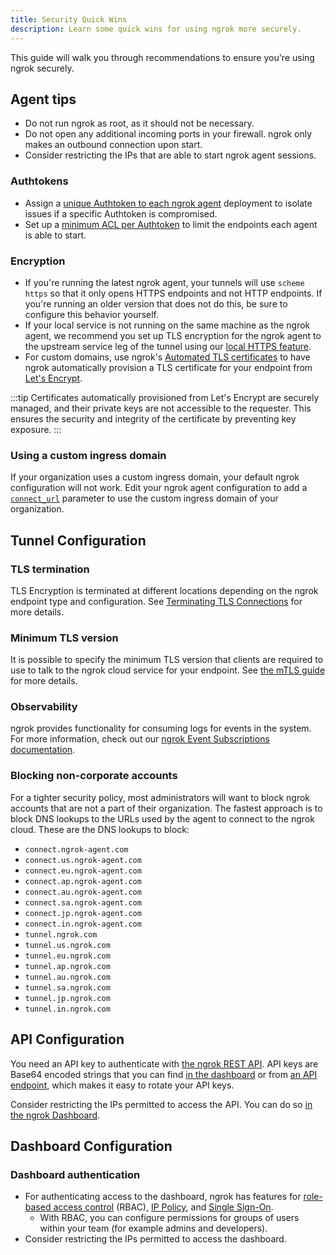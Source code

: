 ```yaml
---
title: Security Quick Wins
description: Learn some quick wins for using ngrok more securely.
---
```


This guide will walk you through recommendations to ensure you're using ngrok securely.

## Agent tips

- Do not run ngrok as root, as it should not be necessary.
- Do not open any additional incoming ports in your firewall. ngrok only makes an outbound connection upon start.
- Consider restricting the IPs that are able to start ngrok agent sessions.

### Authtokens

- Assign a [unique Authtoken to each ngrok agent](/agent/#authtokens) deployment to isolate issues if a specific Authtoken is compromised.
- Set up a [minimum ACL per Authtoken](/agent/#authtoken-acls) to limit the endpoints each agent is able to start.

### Encryption

- If you're running the latest ngrok agent, your tunnels will use `scheme https` so that it only opens HTTPS endpoints and not HTTP endpoints. If you're running an older version that does not do this, be sure to configure this behavior yourself.
- If your local service is not running on the same machine as the ngrok agent, we recommend you set up TLS encryption for the ngrok agent to the upstream service leg of the tunnel using our [local HTTPS feature](/universal-gateway/http/#https-forwarding).
- For custom domains, use ngrok's [Automated TLS certificates](/universal-gateway/tls-certificates/#automated) to have ngrok automatically provision a TLS certificate for your endpoint from [Let's Encrypt](https://letsencrypt.org/about/).

:::tip
Certificates automatically provisioned from Let's Encrypt are securely managed, and their private keys are not accessible to the requester. This ensures the security and integrity of the certificate by preventing key exposure.
:::

### Using a custom ingress domain

If your organization uses a custom ingress domain, your default ngrok configuration will not work. Edit your ngrok agent configuration to add a [`connect_url`](/agent/config/v3/#connect_url) parameter to use the custom ingress domain of your organization.

## Tunnel Configuration

### TLS termination

TLS Encryption is terminated at different locations depending on the ngrok endpoint type and configuration.
See [Terminating TLS Connections](/universal-gateway/tls-termination/) for more details.

### Minimum TLS version

It is possible to specify the minimum TLS version that clients are required to use to talk to the ngrok cloud service for your endpoint. See [the mTLS guide](/docs/agent/agent-mutual-tls-termination/) for more details.

### Observability

ngrok provides functionality for consuming logs for events in the system. For more information, check out our [ngrok Event Subscriptions documentation](/obs/).

### Blocking non-corporate accounts

For a tighter security policy, most administrators will want to block ngrok accounts that are not a part of their organization. The fastest approach is to block DNS lookups to the URLs used by the agent to connect to the ngrok cloud. These are the DNS lookups to block:

- `connect.ngrok-agent.com`
- `connect.us.ngrok-agent.com`
- `connect.eu.ngrok-agent.com`
- `connect.ap.ngrok-agent.com`
- `connect.au.ngrok-agent.com`
- `connect.sa.ngrok-agent.com`
- `connect.jp.ngrok-agent.com`
- `connect.in.ngrok-agent.com`
- `tunnel.ngrok.com`
- `tunnel.us.ngrok.com`
- `tunnel.eu.ngrok.com`
- `tunnel.ap.ngrok.com`
- `tunnel.au.ngrok.com`
- `tunnel.sa.ngrok.com`
- `tunnel.jp.ngrok.com`
- `tunnel.in.ngrok.com`

## API Configuration

You need an API key to authenticate with [the ngrok REST API](/docs/api/). API keys are Base64 encoded strings that you can find [in the dashboard](https://dashboard.ngrok.com/get-started/your-authtoken) or from [an API endpoint](/docs/api/resources/api-keys/#list-api-keys), which makes it easy to rotate your API keys.

Consider restricting the IPs permitted to access the API. You can do so [in the ngrok Dashboard](https://dashboard.ngrok.com/ip-restrictions).

## Dashboard Configuration

### Dashboard authentication

- For authenticating access to the dashboard, ngrok has features for [role-based access control](https://dashboard.ngrok.com/team-members) (RBAC), [IP Policy](https://dashboard.ngrok.com/ip-policies), and [Single Sign-On](https://dashboard.ngrok.com/settings).
  - With RBAC, you can configure permissions for groups of users within your team (for example admins and developers).
- Consider restricting the IPs permitted to access the dashboard.
